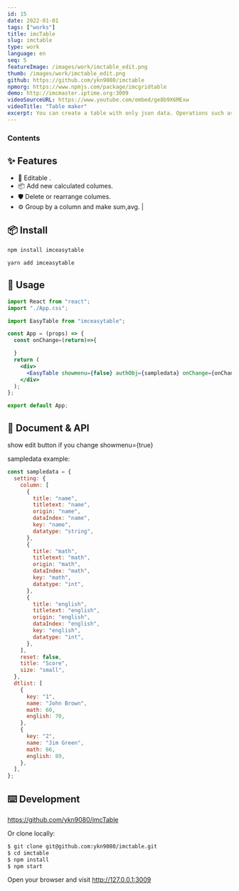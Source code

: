 ```yaml
---
id: 15
date: 2022-01-01
tags: ["works"]
title: imcTable
slug: imctable
type: work
language: en
seq: 5
featureImage: /images/work/imctable_edit.png
thumb: /images/work/imctable_edit.png
github: https://github.com/ykn9080/imctable
npmorg: https://www.npmjs.com/package/imcgridtable
demo: http://imcmaster.iptime.org:3009
videoSourceURL: https://www.youtube.com/embed/ge8b9X6MExw
videoTitle: "Table maker"
excerpt: You can create a table with only json data. Operations such as adding columns, changing column titles and order are possible. You can add sum, avg, count, etc. by groupby the input data.
---
```


### Contents

## ✨ Features

- 🌈 Editable .
- 📦 Add new calculated columes.
- 🛡 Delete or rearrange columes.
- ⚙️ Group by a column and make sum,avg.
  |

## 📦 Install

```bash
npm install imceasytable
```

```bash
yarn add imceasytable
```

## 🔨 Usage

```jsx
import React from "react";
import "./App.css";

import EasyTable from "imceasytable";

const App = (props) => {
  const onChange=(return)=>{

  }
  return (
    <div>
      <EasyTable showmenu={false} authObj={sampledata} onChange={onChange}/>
    </div>
  );
};

export default App;
```

## 📜 Document & API

show edit button if you change showmenu={true}

sampledata example:

```jsx
const sampledata = {
  setting: {
    column: [
      {
        title: "name",
        titletext: "name",
        origin: "name",
        dataIndex: "name",
        key: "name",
        datatype: "string",
      },
      {
        title: "math",
        titletext: "math",
        origin: "math",
        dataIndex: "math",
        key: "math",
        datatype: "int",
      },
      {
        title: "english",
        titletext: "english",
        origin: "english",
        dataIndex: "english",
        key: "english",
        datatype: "int",
      },
    ],
    reset: false,
    title: "Score",
    size: "small",
  },
  dtlist: [
    {
      key: "1",
      name: "John Brown",
      math: 60,
      english: 70,
    },
    {
      key: "2",
      name: "Jim Green",
      math: 66,
      english: 89,
    },
  ],
};
```

## ⌨️ Development

https://github.com/ykn9080/imcTable

Or clone locally:

```bash
$ git clone git@github.com:ykn9080/imctable.git
$ cd imctable
$ npm install
$ npm start
```

Open your browser and visit http://127.0.0.1:3009
